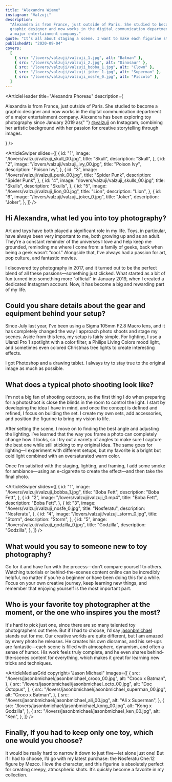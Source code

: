 ```yaml
---
title: "Alexandra Wiame"
instagram: "Valzuji"
description:
  "Alexandra is from France, just outside of Paris. She studied to become a
  graphic designer and now works in the digital communication department of
  a major entertainment company."
quote: "It’s all about staging a scene. I want to make each figurine stand out and tell a story with a single photo. I believe a lot of this comes down to creating the right atmosphere, so I pay close attention to ambiance in my work—carefully considering framing, lighting, and even those little details that add a sense of realism. I put my heart into every photoshoot, always aiming to pour as much emotion and energy as possible into each shot."
publishedAt: "2020-09-04"
covers:
  [
    { src: "/lovers/valzuji/valzuji_1.jpg", alt: "Batman" },
    { src: "/lovers/valzuji/valzuji_2.jpg", alt: "Dinosaur" },
    { src: "/lovers/valzuji/valzuji_bobba_1.jpg", alt: "Clown" },
    { src: "/lovers/valzuji/valzuji_joker_1.jpg", alt: "Superman" },
    { src: "/lovers/valzuji/valzuji_nosfe_0.jpg", alt: "Piccolo" },
  ]
---
```


<ArticleHeader
  title="Alexandra Phoreau"
  description={
    <p>
      Alexandra is from France, just outside of Paris. She studied to become a
      graphic designer and now works in the digital communication department of
      a major entertainment company. Alexandra has been exploring toy
      photography since January 2019 as{" "}
      <a href="https://www.instagram.com/valzuji/">@valzuji</a> on Instagram,
      combining her artistic background with her passion for creative
      storytelling through images.
    </p>
  }
/>

<ArticleSwiper
  slides={[
    {
      id: "1",
      image: "/lovers/valzuji/valzuji_skull_00.jpg",
      title: "Skull",
      description: "Skull",
    },
    {
      id: "2",
      image: "/lovers/valzuji/valzuji_ivy_00.jpg",
      title: "Poison Ivy",
      description: "Poison Ivy",
    },
    {
      id: "3",
      image: "/lovers/valzuji/valzuji_punk_00.jpg",
      title: "Spider Punk",
      description: "Spider Punk",
    },
    {
      id: "4",
      image: "/lovers/valzuji/valzuji_skulls_00.jpg",
      title: "Skulls",
      description: "Skulls",
    },
    {
      id: "5",
      image: "/lovers/valzuji/valzuji_lion_00.jpg",
      title: "Lion",
      description: "Lion",
    },
    {
      id: "6",
      image: "/lovers/valzuji/valzuji_joker_0.jpg",
      title: "Joker",
      description: "Joker",
    },
  ]}
/>

<ArticleBody>

## Hi Alexandra, what led you into toy photography?

Art and toys have both played a significant role in my life. Toys, in particular, have always been very important to me, both growing up and as an adult. They’re a constant reminder of the universes I love and help keep me grounded, reminding me where I come from: a family of geeks, back when being a geek wasn’t “cool.” Alongside that, I’ve always had a passion for art, pop culture, and fantastic movies.

I discovered toy photography in 2017, and it turned out to be the perfect blend of all these passions—something just clicked. What started as a bit of fun turned into something more "official" in January 2019, when I created a dedicated Instagram account. Now, it has become a big and rewarding part of my life.

</ArticleBody>

<ArticleBlockquote
  quote="It’s all about staging a scene. I want to make each figurine stand out and tell a story with a single photo. I believe a lot of this comes down to creating the right atmosphere, so I pay close attention to ambiance in my work—carefully considering framing, lighting, and even those little details that add a sense of realism. I put my heart into every photoshoot, always aiming to pour as much emotion and energy as possible into each shot."
  author="Alexandra Phoreau"
/>

<ArticleBody>

## Could you share details about the gear and equipment behind your setup?

Since July last year, I've been using a Sigma 105mm F2.8 Macro lens, and it has completely changed the way I approach photo shoots and stage my scenes. Aside from this lens, my setup is fairly simple. For lighting, I use a Ulanzi Pro 1 spotlight with a color filter, a Philips Living Colors mood light, and sometimes even colored Christmas tree lights to create interesting effects.

I got Photoshop and a drawing tablet. I always try to stay true to the original image as much as possible.

</ArticleBody>

<ArticleBody>

## What does a typical photo shooting look like?

I'm not a big fan of shooting outdoors, so the first thing I do when preparing for a photoshoot is close the blinds in the room to control the light. I start by developing the idea I have in mind, and once the concept is defined and refined, I focus on building the set. I create my own sets, add accessories, and position the figurine to bring my vision to life.

After setting the scene, I move on to finding the best angle and adjusting the lighting. I’ve learned that the way you frame a photo can completely change how it looks, so I try out a variety of angles to make sure I capture the best one while still sticking to my original idea. The same goes for lighting—I experiment with different setups, but my favorite is a bright but cold light combined with an oversaturated warm color.

Once I’m satisfied with the staging, lighting, and framing, I add some smoke for ambiance—using an e-cigarette to create the effect—and then take the final photo.

</ArticleBody>

<ArticleSwiper
  slides={[
    {
      id: "1",
      image: "/lovers/valzuji/valzuji_bobba_1.jpg",
      title: "Boba Fett",
      description: "Boba Fett",
    },
    {
      id: "2",
      image: "/lovers/valzuji/valzuji_0.mp4",
      title: "Boba Fett",
      description: "Boba Fett",
    },
    {
      id: "3",
      image: "/lovers/valzuji/valzuji_nosfe_0.jpg",
      title: "Nosferatu",
      description: "Nosferatu",
    },
    {
      id: "4",
      image: "/lovers/valzuji/valzuji_storm_0.jpg",
      title: "Storm",
      description: "Storm",
    },
    {
      id: "5",
      image: "/lovers/valzuji/valzuji_godzilla_0.jpg",
      title: "Godzilla",
      description: "Godzilla",
    },
  ]}
/>

<ArticleBody>

## What would you say to someone new to toy photography?

Go for it and have fun with the process—don’t compare yourself to others. Watching tutorials or behind-the-scenes content online can be incredibly helpful, no matter if you’re a beginner or have been doing this for a while. Focus on your own creative journey, keep learning new things, and remember that enjoying yourself is the most important part.

</ArticleBody>

<ArticleBody>

## Who is your favorite toy photographer at the moment, or the one who inspires you the most?

It's hard to pick just one, since there are so many talented toy photographers out there. But if I had to choose, I’d say [jasonbmichael](https://www.instagram.com/jasonbmichael) stands out for me. Our creative worlds are quite different, but I am amazed by every photo he releases. He creates his own dioramas, and his set-ups are fantastic—each scene is filled with atmosphere, dynamism, and often a sense of humor. His work feels truly complete, and he even shares behind-the-scenes content for everything, which makes it great for learning new tricks and techniques.

</ArticleBody>

<ArticleMediasGrid
  copyright="Jason Michael"
  images={[
    {
      src: "/lovers/jasonbmichael/jasonbmichael_croco_00.jpg",
      alt: "Croco x Batman",
    },
    {
      src: "/lovers/jasonbmichael/jasonbmichael_octo_00.jpg",
      alt: "Doc Octopus",
    },
    {
      src: "/lovers/jasonbmichael/jasonbmichael_superman_00.jpg",
      alt: "Croco x Batman",
    },
    {
      src: "/lovers/jasonbmichael/jasonbmichael_ali_00.jpg",
      alt: "Ali x Superman",
    },
    {
      src: "/lovers/jasonbmichael/jasonbmichael_kong_00.jpg",
      alt: "Kong x Godzilla",
    },
    {
      src: "/lovers/jasonbmichael/jasonbmichael_ken_00.jpg",
      alt: "Ken",
    },
  ]}
/>

<ArticleBody>

## Finally, If you had to keep only one toy, which one would you choose?

It would be really hard to narrow it down to just five—let alone just one! But if I had to choose, I’d go with my latest purchase: the Nosferatu One:12 figure by Mezco. I love the character, and this figurine is absolutely perfect for creating creepy, atmospheric shots. It’s quickly become a favorite in my collection.

</ArticleBody>

<ArticleImage
  src="/lovers/valzuji/valzuji_nosferatu_00.jpg"
  caption="Nosferatu One:12"
/>
